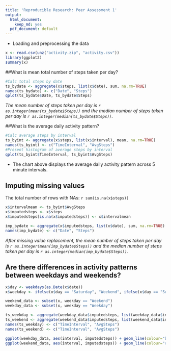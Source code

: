 ```yaml
---
title: 'Reproducible Research: Peer Assessment 1'
output:
  html_document:
    keep_md: yes
  pdf_document: default
---
```


- Loading and preprocessing the data
```r
x <- read.csv(unz("activity.zip", "activity.csv"))
library(ggplot2)
summary(x)
```

##What is mean total number of steps taken per day?  

```r
#Calc total steps by date
ts_bydate <- aggregate(x$steps, list(x$date), sum, na.rm=TRUE)
names(ts_bydate) <- c("Date", "Steps")
qplot(ts_bydate$Date, ts_bydate$Steps)
```
 
*The mean number of steps taken per day is
`r as.integer(mean(ts_bydate$Steps))` and the median number of steps taken per day is
`r as.integer(median(ts_bydate$Steps))`.*

##What is the average daily activity pattern?

```r
#Calc average steps by interval
ts_byint <- aggregate(x$steps, list(x$interval), mean, na.rm=TRUE)
names(ts_byint) <- c("TimeInterval", "AvgSteps")
#Present histogram of average steps by interval
qplot(ts_byint$TimeInterval, ts_byint$AvgSteps)
```

- The chart above displays the average daily activity pattern across 5 minute intervals.

## Imputing missing values

The total number of rows with NAs: `r sum(is.na(x$steps))`

```r
x$intervalmean <- ts_byint$AvgSteps
x$imputedsteps <- x$steps
x$imputedsteps[is.na(x$imputedsteps)] <- x$intervalmean

imp_bydate <- aggregate(x$imputedsteps, list(x$date), sum, na.rm=TRUE)
names(imp_bydate) <- c("Date", "Steps")
```

*After missing value replacement, the mean number of steps taken per day is
`r as.integer(mean(imp_bydate$Steps))` and the median number of steps taken per day is
`r as.integer(median(imp_bydate$Steps))`.*



## Are there differences in activity patterns between weekdays and weekends?

```r
x$day <- weekdays(as.Date(x$date))
x$weekday <- ifelse(x$day == "Saturday", "Weekend", ifelse(x$day == "Sunday", "Weekend", "Weekday"))

weekend_data <- subset(x, weekday == "Weekend")
weekday_data <- subset(x, weekday == "Weekday")

ts_weekday <- aggregate(weekday_data$imputedsteps, list(weekday_data$interval), mean, na.rm=TRUE)
ts_weekend <- aggregate(weekend_data$imputedsteps, list(weekend_data$interval), mean, na.rm=TRUE)
names(ts_weekday) <- c("TimeInterval", "AvgSteps")
names(ts_weekend) <- c("TimeInterval", "AvgSteps")

ggplot(weekday_data, aes(interval, imputedsteps)) + geom_line(colour="blue") + xlab("Interval") + ylab("Average Steps")
ggplot(weekend_data, aes(interval, imputedsteps)) + geom_line(colour="red") + xlab("Interval") + ylab("Average Steps")
```